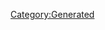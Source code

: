 {{Database/Music/MusicInfo
 |ID=55
 |Cov=53
 |Cd=16
 |Nam=53
 |Div=53
 |Ma=2
 |SerieId=1
 |SerieLogoId=1
 |WavId=53
 |VariationId=0
 |Dsc=53
 |Strt=10
 |ValkyrieBattle=1
 |ValkyrieIntro=1
 |ValkyrieIntroSky=1
 |DivaSolo=1
 |DivaMulti=2
 |Exp=2
}}
[[Category:Generated]]

